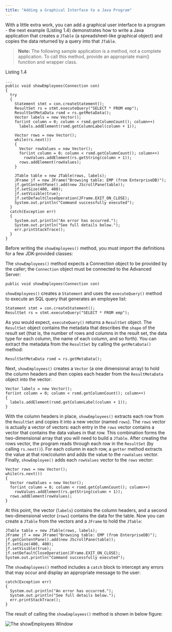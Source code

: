 ```yaml
---
title: "Adding a Graphical Interface to a Java Program"
---
```


<div id="adding_a_graphical_interface_to_a_java_program" class="registered_link"></div>


With a little extra work, you can add a graphical user interface to a program - the next example (Listing 1.4) demonstrates how to write a Java application that creates a `JTable` (a spreadsheet-like graphical object) and copies the data returned by a query into that `JTable`.

> **Note:** The following sample application is a method, not a complete application. To call this method, provide an appropriate main() function and wrapper class.


Listing 1.4


    ...
    public void showEmployees(Connection con)
    {
      try
      {
        Statement stmt = con.createStatement();
        ResultSet rs = stmt.executeQuery("SELECT * FROM emp");
        ResultSetMetaData rsmd = rs.getMetaData();
        Vector labels = new Vector();
        for(int column = 0; column < rsmd.getColumnCount(); column++)
          labels.addElement(rsmd.getColumnLabel(column + 1));

        Vector rows = new Vector();
        while(rs.next())
        {
          Vector rowValues = new Vector();
          for(int column = 0; column < rsmd.getColumnCount(); column++)
            rowValues.addElement(rs.getString(column + 1));
          rows.addElement(rowValues);
        }

        JTable table = new JTable(rows, labels);
        JFrame jf = new JFrame("Browsing table: EMP (from EnterpriseDB)");
        jf.getContentPane().add(new JScrollPane(table));
        jf.setSize(400, 400);
        jf.setVisible(true);
        jf.setDefaultCloseOperation(JFrame.EXIT_ON_CLOSE);
        System.out.println("Command successfully executed");
      }
      catch(Exception err)
      {
        System.out.println("An error has occurred.");
        System.out.println("See full details below.");
        err.printStackTrace();
      }
    }

Before writing the `showEmployees()` method, you must import the definitions for a few JDK-provided classes:


The `showEmployees()` method expects a Connection object to be provided by the caller; the `Connection` object must be connected to the Advanced Server:

    public void showEmployees(Connection con)

`showEmployees()` creates a `Statement` and uses the `executeQuery()` method to execute an SQL query that generates an employee list:

    Statement stmt = con.createStatement();
    ResultSet rs = stmt.executeQuery("SELECT * FROM emp");

As you would expect, `executeQuery()` returns a `ResultSet` object. The `ResultSet` object contains the metadata that describes the `shape` of the result set (that is, the number of rows and columns in the result set, the data type for each column, the name of each column, and so forth). You can extract the metadata from the `ResultSet` by calling the `getMetaData()` method:

    ResultSetMetaData rsmd = rs.getMetaData();

Next, `showEmployees()` creates a `Vector` (a one dimensional array) to hold the column headers and then copies each header from the `ResultMetaData` object into the vector:

    Vector labels = new Vector();
    for(int column = 0; column < rsmd.getColumnCount(); column++)
    {
      labels.addElement(rsmd.getColumnLabel(column + 1));
    }

With the column headers in place, `showEmployees()` extracts each row from the `ResultSet` and copies it into a new vector (named `rows`). The `rows` vector is actually a vector of vectors: each entry in the `rows` vector contains a vector that contains the data values in that row. This combination forms the two-dimensional array that you will need to build a `JTable`. After creating the rows vector, the program reads through each row in the `ResultSet` (by calling `rs.next()`). For each column in each row, a `getter` method extracts the value at that row/column and adds the value to the `rowValues` vector. Finally, `showEmployee()` adds each `rowValues` vector to the `rows` vector:

    Vector rows = new Vector();
    while(rs.next())
    {
      Vector rowValues = new Vector();
      for(int column = 0; column < rsmd.getColumnCount(); column++)
        rowValues.addElement(rs.getString(column + 1));
      rows.addElement(rowValues);
    }

At this point, the vector (`labels`) contains the column headers, and a second two-dimensional vector (`rows`) contains the data for the table. Now you can create a `JTable` from the vectors and a `JFrame` to hold the `JTable`:

    JTable table = new JTable(rows, labels);
    JFrame jf = new JFrame("Browsing table: EMP (from EnterpriseDB)");
    jf.getContentPane().add(new JScrollPane(table));
    jf.setSize(400, 400);
    jf.setVisible(true);
    jf.setDefaultCloseOperation(JFrame.EXIT_ON_CLOSE);
    System.out.println("Command successfully executed");

The `showEmployees()` method includes a `catch` block to intercept any errors that may occur and display an appropriate message to the user:

    catch(Exception err)
    {
      System.out.println("An error has occurred.");
      System.out.println("See full details below.");
      err.printStackTrace();
    }

The result of calling the `showEmployees()` method is shown in below figure:

![*The showEmployees Window*](images/the_showemployees_window.png)
